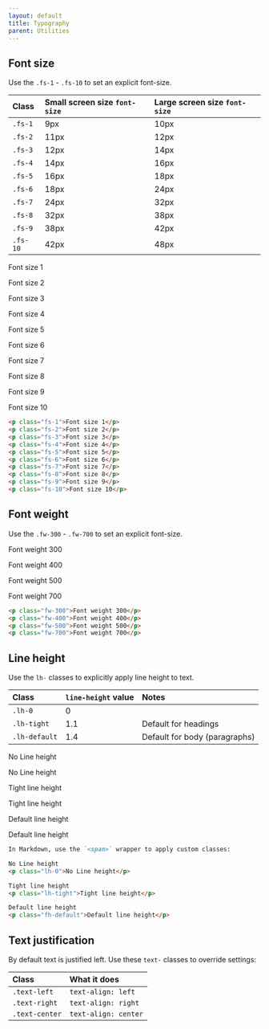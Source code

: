 ```yaml
---
layout: default
title: Typography
parent: Utilities
---
```


## Font size

Use the `.fs-1` - `.fs-10` to set an explicit font-size.

| Class   | Small screen size `font-size`  | Large screen size `font-size` |
|:--------|:-------------------------------|:------------------------------|
| `.fs-1` | 9px                            | 10px                          |
| `.fs-2` | 11px                           | 12px                          |
| `.fs-3` | 12px                           | 14px                          |
| `.fs-4` | 14px                           | 16px                          |
| `.fs-5` | 16px                           | 18px                          |
| `.fs-6` | 18px                           | 24px                          |
| `.fs-7` | 24px                           | 32px                          |
| `.fs-8` | 32px                           | 38px                          |
| `.fs-9` | 38px                           | 42px                          |
| `.fs-10`| 42px                           | 48px                          |

<div class="code-example" markdown="1">
<p class="fs-1">Font size 1</p>
<p class="fs-2">Font size 2</p>
<p class="fs-3">Font size 3</p>
<p class="fs-4">Font size 4</p>
<p class="fs-5">Font size 5</p>
<p class="fs-6">Font size 6</p>
<p class="fs-7">Font size 7</p>
<p class="fs-8">Font size 8</p>
<p class="fs-9">Font size 9</p>
<p class="fs-10">Font size 10</p>
</div>

```markdown
<p class="fs-1">Font size 1</p>
<p class="fs-2">Font size 2</p>
<p class="fs-3">Font size 3</p>
<p class="fs-4">Font size 4</p>
<p class="fs-5">Font size 5</p>
<p class="fs-6">Font size 6</p>
<p class="fs-7">Font size 7</p>
<p class="fs-8">Font size 8</p>
<p class="fs-9">Font size 9</p>
<p class="fs-10">Font size 10</p>
```


## Font weight

Use the `.fw-300` - `.fw-700` to set an explicit font-size.

<div class="code-example" markdown="1">
<p class="fw-300">Font weight 300</p>
<p class="fw-400">Font weight 400</p>
<p class="fw-500">Font weight 500</p>
<p class="fw-700">Font weight 700</p>
</div>

```markdown
<p class="fw-300">Font weight 300</p>
<p class="fw-400">Font weight 400</p>
<p class="fw-500">Font weight 500</p>
<p class="fw-700">Font weight 700</p>
```

## Line height

Use the `lh-` classes to explicitly apply line height to text.

| Class         | `line-height` value  | Notes                         |
|:--------------|:---------------------|:------------------------------|
| `.lh-0`       | 0                    |                               |
| `.lh-tight`   | 1.1                  | Default for headings          |
| `.lh-default` | 1.4                  | Default for body (paragraphs) |

<div class="code-example" markdown="1">
No Line height
<p class="lh-0">No Line height</p>

Tight line height
<p class="lh-tight">Tight line height</p>

Default line height
<p class="fh-default">Default line height</p>

</div>

```markdown
In Markdown, use the `<span>` wrapper to apply custom classes:

No Line height
<p class="lh-0">No Line height</p>

Tight line height
<p class="lh-tight">Tight line height</p>

Default line height
<p class="fh-default">Default line height</p>
```

## Text justification

By default text is justified left. Use these `text-` classes to override settings:

| Class          | What it does         |
|:---------------|:---------------------|
| `.text-left`   | `text-align: left`   |
| `.text-right`  | `text-align: right`  |
| `.text-center` | `text-align: center` |
